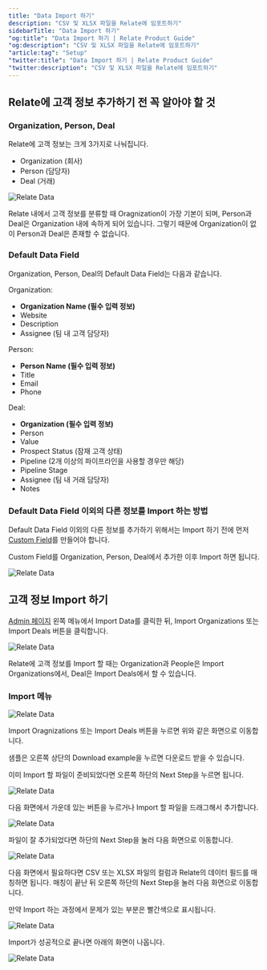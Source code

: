 ```yaml
---
title: "Data Import 하기"
description: "CSV 및 XLSX 파일을 Relate에 임포트하기"
sidebarTitle: "Data Import 하기"
"og:title": "Data Import 하기 | Relate Product Guide"
"og:description": "CSV 및 XLSX 파일을 Relate에 임포트하기"
"article:tag": "Setup"
"twitter:title": "Data Import 하기 | Relate Product Guide"
"twitter:description": "CSV 및 XLSX 파일을 Relate에 임포트하기"
---
```


## Relate에 고객 정보 추가하기 전 꼭 알아야 할 것

### Organization, Person, Deal

Relate에 고객 정보는 크게 3가지로 나눠집니다. 
- Organization (회사)
- Person (담당자)
- Deal (거래)

![Relate Data](/docs/images/setup/org_person_deal.png)

Relate 내에서 고객 정보를 분류할 때 Oragnization이 가장 기본이 되며, Person과 Deal은 Organization 내에 속하게 되어 있습니다. 그렇기 때문에 Organization이 없이 Person과 Deal은 존재할 수 없습니다. 

### Default Data Field

Organization, Person, Deal의 Default Data Field는 다음과 같습니다. 

Organization:
- **Organization Name (필수 입력 정보)**
- Website
- Description
- Assignee (팀 내 고객 담당자)

Person:
- **Person Name (필수 입력 정보)**
- Title
- Email
- Phone

Deal:
- **Organization (필수 입력 정보)**
- Person
- Value
- Prospect Status (잠재 고객 상태)
- Pipeline (2개 이상의 파이프라인을 사용할 경우만 해당)
- Pipeline Stage
- Assignee (팀 내 거래 담당자)
- Notes

### Default Data Field 이외의 다른 정보를 Import 하는 방법

Default Data Field 이외의 다른 정보를 추가하기 위해서는 Import 하기 전에 먼저 [Custom Field](https://www.relate.kr/docs/features/custom-fields)를 만들어야 합니다. 

Custom Field를 Organization, Person, Deal에서 추가한 이후 Import 하면 됩니다.

![Relate Data](/docs/images/setup/custom_field_menu.png)

## 고객 정보 Import 하기

[Admin 페이지](https://app.relate.so/) 왼쪽 메뉴에서 Import Data를 클릭한 뒤, Import Organizations 또는 Import Deals 버튼을 클릭합니다.

![Relate Data](/docs/images/setup/import_menu1.png)

Relate에 고객 정보를 Import 할 때는 Organization과 People은 Import Organizations에서, Deal은 Import Deals에서 할 수 있습니다.

### Import 메뉴

![Relate Data](/docs/images/setup/import_menu2.png)

Import Oragnizations 또는 Import Deals 버튼을 누르면 위와 같은 화면으로 이동합니다. 

샘플은 오른쪽 상단의 Download example을 누르면 다운로드 받을 수 있습니다. 

이미 Import 할 파일이 준비되었다면 오른쪽 하단의 Next Step을 누르면 됩니다.

![Relate Data](/docs/images/setup/import_menu3.png)

다음 화면에서 가운데 있는 버튼을 누르거나 Import 할 파일을 드래그해서 추가합니다.

![Relate Data](/docs/images/setup/import_menu4.png)

파일이 잘 추가되었다면 하단의 Next Step을 눌러 다음 화면으로 이동합니다. 

![Relate Data](/docs/images/setup/import_menu5.png)

다음 화면에서 필요하다면 CSV 또는 XLSX 파일의 컬럼과 Relate의 데이터 필드를 매칭하면 됩니다. 매칭이 끝난 뒤 오른쪽 하단의 Next Step을 눌러 다음 화면으로 이동합니다. 

만약 Import 하는 과정에서 문제가 있는 부분은 빨간색으로 표시됩니다.

![Relate Data](/docs/images/setup/import_menu6.png)

Import가 성공적으로 끝나면 아래의 화면이 나옵니다. 

![Relate Data](/docs/images/setup/import_menu7.png)
